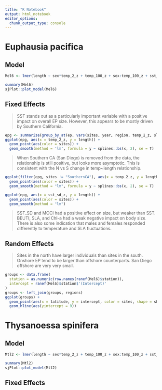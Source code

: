 ```yaml
---
title: "R Notebook"
output: html_notebook
editor_options: 
  chunk_output_type: console
---
```


# Euphausia pacifica

## Model
```r
Mel6 <- lmer(length ~ sex*temp_2_z + temp_100_z + sex:temp_100_z + sst_sd_z + chla_z + beuti_z + sla_z + sex:sla_z + moci_spring_z + sex:moci_spring_z + (1|station), data = ep)

summary(Mel6)
sjPlot::plot_model(Mel6)
```

## Fixed Effects

> SST stands out as a particularly important variable with a positive impact on overall EP size. However, this appears to be mostly driven by Southern California.

```r
epg <- summarize(group_by_at(ep, vars(sites, year, region, temp_2_z, sla_z, sst_sd_z)), length = mean(length))
ggplot(epg, aes(x = temp_2_z, y = length)) + 
  geom_point(aes(color = sites)) + 
  geom_smooth(method = 'lm', formula = y ~ splines::bs(x, 2), se = T)
```

> When Southern CA (San Diego) is removed from the data, the relationship is still positive, but looks more asymptotic. This is consistent with the N vs S change in temp~length relationship. 

```r
ggplot(filter(epg, sites != "SouthernCA"), aes(x = temp_2_z, y = length)) + 
  geom_point(aes(color = sites)) + 
  geom_smooth(method = "lm", formula = y ~ splines::bs(x, 2), se = T)
```


```r
ggplot(epg, aes(x = sst_sd_z, y = length)) + 
  geom_point(aes(color = sites)) + 
  geom_smooth(method = "lm")
```


> SST_SD and MOCI had a positive effect on size, but weaker than SST. BEUTI, SLA, and Chl-a had a weak negative impact on body size. There is also some indication that males and females responded differently to temperature and SLA fluctuations.

## Random Effects

> Sites in the north have larger individuals than sites in the south. Onshore EP tend to be larger than offshore counterparts. San Diego offshore are very very small. 

```r
groups <- data.frame(
  station = as.numeric(row.names(ranef(Mel6)$station)),
  intercept = ranef(Mel6)$station$'(Intercept)'
)
groups <- left_join(groups, regions)
ggplot(groups) +
  geom_point(aes(x = latitude, y = intercept, color = sites, shape = shore), size = 3) + 
  geom_hline(aes(yintercept = 0))
```


# Thysanoessa spinifera

## Model

```r
Mtl2 <- lmer(length ~ sex*temp_2_z + temp_100_z + sex:temp_100_z + sst_sd + chla_z + beuti_z + moci_spring_z + cuti_z + (1|station), data = ts)

summary(Mtl2)
sjPlot::plot_model(Mtl2)
```

## Fixed Effects

